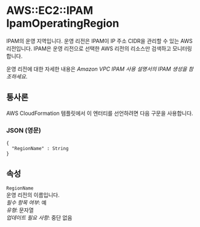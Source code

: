 # AWS::EC2::IPAM IpamOperatingRegion

IPAM의 운영 지역입니다. 운영 리전은 IPAM이 IP 주소 CIDR을 관리할 수 있는 AWS 리전입니다. IPAM은 운영 리전으로 선택한 AWS 리전의 리소스만 검색하고 모니터링합니다.

운영 리전에 대한 자세한 내용은 _Amazon VPC IPAM 사용 설명서의 IPAM 생성을 참조하세요_.

## 통사론

AWS CloudFormation 템플릿에서 이 엔터티를 선언하려면 다음 구문을 사용합니다.

### JSON (영문)

```
{
  "RegionName" : String
}
```

## 속성

`RegionName`  
운영 리전의 이름입니다.  
_필수 항목 여부_: 예  
_유형_: 문자열  
_업데이트 필요 사항_: 중단 없음
